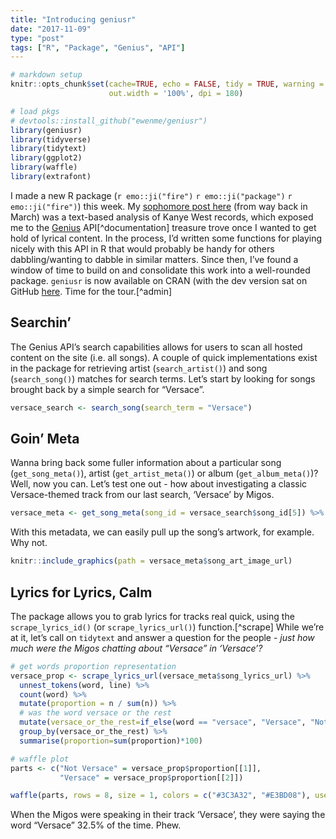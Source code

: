 ```yaml
---
title: "Introducing geniusr"
date: "2017-11-09"
type: "post"
tags: ["R", "Package", "Genius", "API"]
---
```


```r
# markdown setup
knitr::opts_chunk$set(cache=TRUE, echo = FALSE, tidy = TRUE, warning = FALSE, message = FALSE, 
                      out.width = '100%', dpi = 180)

# load pkgs
# devtools::install_github("ewenme/geniusr")
library(geniusr)
library(tidyverse)
library(tidytext)
library(ggplot2)
library(waffle)
library(extrafont)
```

I made a new R package (`r emo::ji("fire")` `r emo::ji("package")` `r emo::ji("fire")`) this week. My [sophomore post here](https://ewenme.rbind.io/blog/2017-03-20-kanye_sentiment_analysis/) (from way back in March) was a text-based analysis of Kanye West records, which exposed me to the [Genius](https://genius.com/) API[^documentation] treasure trove once I wanted to get hold of lyrical content. In the process, I'd written some functions for playing nicely with this API in R that would probably be handy for others dabbling/wanting to dabble in similar matters. Since then, I've found a window of time to build on and consolidate this work into a well-rounded package. `geniusr` is now available on CRAN (with the dev version sat on GitHub [here](https://github.com/ewenme/geniusr). Time for the tour.[^admin] 

## Searchin'

The Genius API's search capabilities allows for users to scan all hosted content on the site (i.e. all songs). A couple of quick implementations exist in the package for retrieving artist (`search_artist()`) and song (`search_song()`) matches for search terms. Let's start by looking for songs brought back by a simple search for "Versace".

```r
versace_search <- search_song(search_term = "Versace")
```

## Goin' Meta

Wanna bring back some fuller information about a particular song (`get_song_meta()`), artist (`get_artist_meta()`) or album (`get_album_meta()`)? Well, now you can. Let's test one out - how about investigating a classic Versace-themed track from our last search, 'Versace' by Migos.

```r
versace_meta <- get_song_meta(song_id = versace_search$song_id[5]) %>% glimpse
```

With this metadata, we can easily pull up the song's artwork, for example. Why not.

```r
knitr::include_graphics(path = versace_meta$song_art_image_url)
```

## Lyrics for Lyrics, Calm

The package allows you to grab lyrics for tracks real quick, using the `scrape_lyrics_id()` (or `scrape_lyrics_url()`) function.[^scrape] While we're at it, let's call on `tidytext` and answer a question for the people - *just how much were the Migos chatting about "Versace" in 'Versace'?*

```r
# get words proportion representation
versace_prop <- scrape_lyrics_url(versace_meta$song_lyrics_url) %>%
  unnest_tokens(word, line) %>%
  count(word) %>%
  mutate(proportion = n / sum(n)) %>%
  # was the word versace or the rest
  mutate(versace_or_the_rest=if_else(word == "versace", "Versace", "Not Versace")) %>%
  group_by(versace_or_the_rest) %>%
  summarise(proportion=sum(proportion)*100)

# waffle plot
parts <- c("Not Versace" = versace_prop$proportion[[1]],
           "Versace" = versace_prop$proportion[[2]])

waffle(parts, rows = 8, size = 1, colors = c("#3C3A32", "#E3BD08"), use_glyph = "volume-up", glyph_size = 10, legend_pos = "bottom", title = "How Much Versace was in Migos' 'Versace'?")
```

When the Migos were speaking in their track 'Versace', they were saying the word "Versace" 32.5% of the time. Phew.